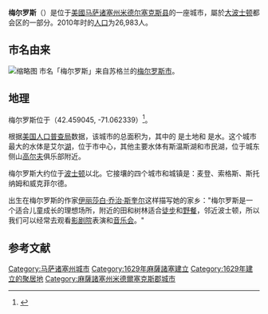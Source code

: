 {{noteTA
|G1=USState
|G2=Unit
}}
{{Infobox settlement
|official_name=梅尔罗斯
|native_name = Melrose
|settlement_type=[[城市|城市]]
|image_skyline=
|imagesize=250px
|image_caption=
|image_flag=
|image_seal=MelroseMA-seal.png
|pushpin_map=USA
|image_map=Melrose_ma_highlight.png
|mapsize=250px
|map_caption=梅尔罗斯在马萨诸塞州的位置
|pushpin_map_caption=梅尔罗斯在美國的位置
|motto=''One Community Open to All''
|population_total=26,983
|subdivision_name=[[世界政區索引|美国]]
|subdivision_name1=[[马萨诸塞州|马萨诸塞州]]
|subdivision_type=[[国家|国家]]
|subdivision_type1=[[美國行政區劃|州]]
|subdivision_type2=[[马萨诸塞州行政区划|县]]
|subdivision_name2=[[米德尔塞克斯县|米德尔塞克斯县]]
|established_title=成立
|established_date=1629年
|established_title2=設鎮
|established_date2=1850年
|established_title3=設市
|established_date3=1900年
|government_type=[[市长-议会制政府|市长-议会制政府]]
|leader_name=Robert J. Dolan
|leader_title=[[市长|市长]]
|leader_title1=Board of Selectmen
|area_total_km2=12.3
|area_total_sq_mi=4.8
|area_land_km2=12.1
|area_land_sq_mi=4.7
|area_water_km2=0.2
|area_water_sq_mi=0.1
|elevation_m=41
|elevation_ft=133
|population_as_of=2010
|population_density_km2=2,213.4
|population_density_sq_mi=5,698.3
|timezone=[[北美东部时区|EST]]
|utc_offset=-5
|timezone_DST=[[北美东部时区|EDT]]
|utc_offset_DST=-4
|coordinates_display = inline,title
|coordinates_type = region:US_type:city
|latd = 42 |latm = 27 |lats = 30 |latNS = N
|longd = 71 |longm = 04 |longs = 00 |longEW = W
|postal_code_type=ZIP編碼
|postal_code=02176、02177
|area_code=[[電話區號339|339]]／[[電話區號781|781]]
|blank_name=[[聯邦資料處理標準|FIPS編碼]]
|blank_info=25-40115
|blank1_name=[[地名信息系统|GNIS編號]]
|blank1_info=0612780
|website={{URL|http://www.cityofmelrose.org}}}}

'''梅尔罗斯'''（{{lang-en|Melrose}}）是位于[[美國|美國]][[马萨诸塞州|马萨诸塞州]][[米德爾塞克斯縣_(麻薩諸塞州)|米德尔塞克斯县]]的一座城市，屬於[[大波士顿|大波士顿]]都会区的一部分。2010年时的[[人口|人口]]为26,983人。

== 市名由来 ==
[[File:1852_Middlesex_Canal_(Massachusetts)_map.jpg|缩略图]]
市名「梅尔罗斯」来自苏格兰的[[梅尔罗斯|梅尔罗斯市]]。

== 地理 ==
梅尔罗斯位于{{Coord|42|27|33|N|71|3|44|W|type:city}}（42.459045, -71.062339）<ref name="GR1">{{Cite web|url=http://www.census.gov/geo/www/gazetteer/gazette.html|title=US Gazetteer files: 2010, 2000, and 1990|accessdate=2011-04-23|date=2011-02-12|publisher=[[美国人口调查局|美国人口调查局]]|archive-url=https://web.archive.org/web/20060720110047/http://www.census.gov/geo/www/gazetteer/gazette.html|archive-date=2006-07-20|dead-url=yes}}</ref>。

根据[[美国人口调查局|美国人口普查局]]数据，该城市的总面积为{{Convert|4.8|sqmi|km2}}，其中的 {{Convert|4.7|sqmi|km2}} 是土地和 {{Convert|0.1|sqmi|km2}}是水。这个城市最大的水体是艾尔[[湖|湖]]，位于市中心，其他主要水体有斯温斯湖和市民湖，位于城东侧山[[高尔夫|高尔夫]]俱乐部附近。

梅尔罗斯大约位于[[波士顿|波士顿]]以北{{Convert|7|mi|km}}。它接壤的四个城市和城镇是：麦登、索格斯、斯托纳姆和威克菲尔德。

出生在梅尔罗斯的作家[[伊丽莎白·乔治·斯奎尔|伊丽莎白·乔治·斯奎尔]]这样描写她的家乡："梅尔罗斯是一个适合儿童成长的理想场所，附近的田和树林适合[[徒步|徒步]]和[[野餐|野餐]]，邻近波士顿，所以我们可以经常去观看[[影剧院|影剧院]]表演和[[音乐会|音乐会]]。"

== 参考文献 ==
<references />
{{DEFAULTSORT:Melrose}}
{{Massachusetts}}
[[Category:马萨诸塞州城市|Category:马萨诸塞州城市]]
[[Category:1629年麻薩諸塞建立|Category:1629年麻薩諸塞建立]]
[[Category:1629年建立的聚居地|Category:1629年建立的聚居地]]
[[Category:麻薩諸塞州米德爾塞克斯郡城市|Category:麻薩諸塞州米德爾塞克斯郡城市]]